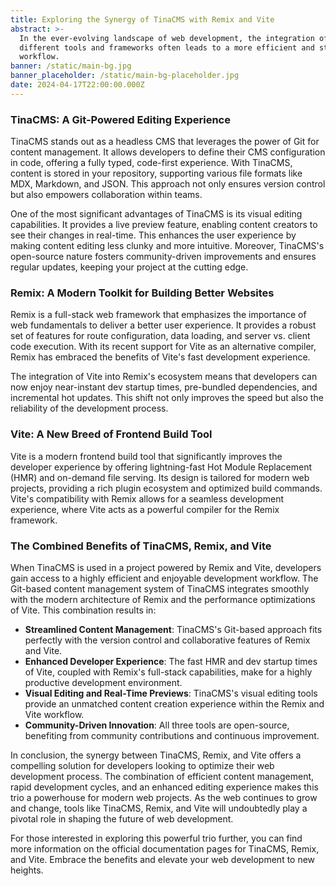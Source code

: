 ```yaml
---
title: Exploring the Synergy of TinaCMS with Remix and Vite
abstract: >-
  In the ever-evolving landscape of web development, the integration of
  different tools and frameworks often leads to a more efficient and streamlined
  workflow. 
banner: /static/main-bg.jpg
banner_placeholder: /static/main-bg-placeholder.jpg
date: 2024-04-17T22:00:00.000Z
---
```


### TinaCMS: A Git-Powered Editing Experience

TinaCMS stands out as a headless CMS that leverages the power of Git for content management. It allows developers to define their CMS configuration in code, offering a fully typed, code-first experience. With TinaCMS, content is stored in your repository, supporting various file formats like MDX, Markdown, and JSON. This approach not only ensures version control but also empowers collaboration within teams.

One of the most significant advantages of TinaCMS is its visual editing capabilities. It provides a live preview feature, enabling content creators to see their changes in real-time. This enhances the user experience by making content editing less clunky and more intuitive. Moreover, TinaCMS's open-source nature fosters community-driven improvements and ensures regular updates, keeping your project at the cutting edge.

### Remix: A Modern Toolkit for Building Better Websites

Remix is a full-stack web framework that emphasizes the importance of web fundamentals to deliver a better user experience. It provides a robust set of features for route configuration, data loading, and server vs. client code execution. With its recent support for Vite as an alternative compiler, Remix has embraced the benefits of Vite's fast development experience.

The integration of Vite into Remix's ecosystem means that developers can now enjoy near-instant dev startup times, pre-bundled dependencies, and incremental hot updates. This shift not only improves the speed but also the reliability of the development process.

### Vite: A New Breed of Frontend Build Tool

Vite is a modern frontend build tool that significantly improves the developer experience by offering lightning-fast Hot Module Replacement (HMR) and on-demand file serving. Its design is tailored for modern web projects, providing a rich plugin ecosystem and optimized build commands. Vite's compatibility with Remix allows for a seamless development experience, where Vite acts as a powerful compiler for the Remix framework.

### The Combined Benefits of TinaCMS, Remix, and Vite

When TinaCMS is used in a project powered by Remix and Vite, developers gain access to a highly efficient and enjoyable development workflow. The Git-based content management system of TinaCMS integrates smoothly with the modern architecture of Remix and the performance optimizations of Vite. This combination results in:

* **Streamlined Content Management**: TinaCMS's Git-based approach fits perfectly with the version control and collaborative features of Remix and Vite.
* **Enhanced Developer Experience**: The fast HMR and dev startup times of Vite, coupled with Remix's full-stack capabilities, make for a highly productive development environment.
* **Visual Editing and Real-Time Previews**: TinaCMS's visual editing tools provide an unmatched content creation experience within the Remix and Vite workflow.
* **Community-Driven Innovation**: All three tools are open-source, benefiting from community contributions and continuous improvement.

In conclusion, the synergy between TinaCMS, Remix, and Vite offers a compelling solution for developers looking to optimize their web development process. The combination of efficient content management, rapid development cycles, and an enhanced editing experience makes this trio a powerhouse for modern web projects. As the web continues to grow and change, tools like TinaCMS, Remix, and Vite will undoubtedly play a pivotal role in shaping the future of web development.

For those interested in exploring this powerful trio further, you can find more information on the official documentation pages for TinaCMS, Remix, and Vite. Embrace the benefits and elevate your web development to new heights.
